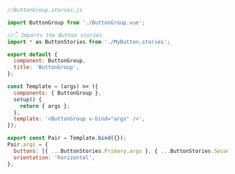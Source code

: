 ```js
//ButtonGroup.stories.js

import ButtonGroup from './ButtonGroup.vue';

//👇 Imports the Button stories
import * as ButtonStories from './MyButton.stories';

export default {
  component: ButtonGroup,
  title: 'ButtonGroup',
};

const Template = (args) => ({
  components: { ButtonGroup },
  setup() {
    return { args };
  },
  template: '<ButtonGroup v-bind="args" />',
});

export const Pair = Template.bind({});
Pair.args = {
  buttons: [{ ...ButtonStories.Primary.args }, { ...ButtonStories.Secondary.args }],
  orientation: 'horizontal',
};
```